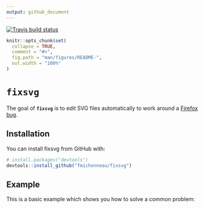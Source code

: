 ```yaml
---
output: github_document
---
```


[![Travis build status](https://travis-ci.org/fmichonneau/fixsvg.svg?branch=master)](https://travis-ci.org/fmichonneau/fixsvg)

<!-- README.md is generated from README.Rmd. Please edit that file -->

```r
knitr::opts_chunk$set(
  collapse = TRUE,
  comment = "#>",
  fig.path = "man/figures/README-",
  out.width = "100%"
)
```
# **`fixsvg`**

The goal of **`fixsvg`** is to edit SVG files automatically to work around a [Firefox bug](https://bugzilla.mozilla.org/show_bug.cgi?id=1437660).

## Installation

You can install fixsvg from GitHub with:

```r
# install.packages("devtools")
devtools::install_github("fmichonneau/fixsvg")
```

## Example

This is a basic example which shows you how to solve a common problem:

